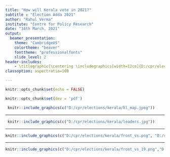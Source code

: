 ```yaml
---
title: "How will Kerala vote in 2021?"
subtitle : "Election Adda 2021"
author: "Rahul Verma"
institute: "Centre for Policy Research"
date: "16th March, 2021"
output:
  beamer_presentation:
    theme: "CambridgeUS"
    colortheme: "beaver"
    fonttheme: "professionalfonts"
    slide_level: 2
header-includes:
    - \titlegraphic{\centering \includegraphics[width=12cm]{D:/cpr/elections/assam/logo.jpg}}
classoption: aspectratio=169 

---
```




```r
knitr::opts_chunk$set(echo = FALSE)

knitr::opts_chunk$set(dev = 'pdf')
```

<!-- WB map -->




```r

 knitr::include_graphics(c("D:/cpr/elections/kerala/kl_map.jpeg"))

```

---

```r

 knitr::include_graphics(c("D:/cpr/elections/kerala/leaders.jpg"))


```
---

```r


knitr::include_graphics(c("D:/cpr/elections/kerala/front_vs.png", "D:/cpr/elections/kerala/front_seats.png"))
```





---

```r

knitr::include_graphics(c("D:/cpr/elections/kerala/front_vs_19.png","D:/cpr/elections/kerala/party_vs_19.png" ))

```









